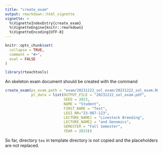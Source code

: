 ```yaml
---
title: "create_exam"
output: rmarkdown::html_vignette
vignette: >
  %\VignetteIndexEntry{create_exam}
  %\VignetteEngine{knitr::rmarkdown}
  %\VignetteEncoding{UTF-8}
---
```


```r
knitr::opts_chunk$set(
  collapse = TRUE,
  comment = "#>",
  eval = FALSE
)
```

```r
library(rteachtools)
```

An skeleton exam document should be created with the command

```r
create_exam(ps_exam_path = "exam/20231222_sol_exam/20231222_sol_exam.Rmd", 
            pl_data = list(OUTPUT_FILE = "20231222_sol_exam.pdf", 
                           SEED = 2023, 
                           NAME = "Student", 
                           FIRST_NAME = "Test", 
                           LEGI_NR="23-987-123", 
                           LECTURE_NAME1 = "Livestock Breeding", 
                           LECTURE_NAME2 = "and Genomics", 
                           SEMESTER = "Fall Semester", 
                           YEAR = 2023))
```

So far, directory `tex` in template directory is not copied and the placeholders are not replaced.

